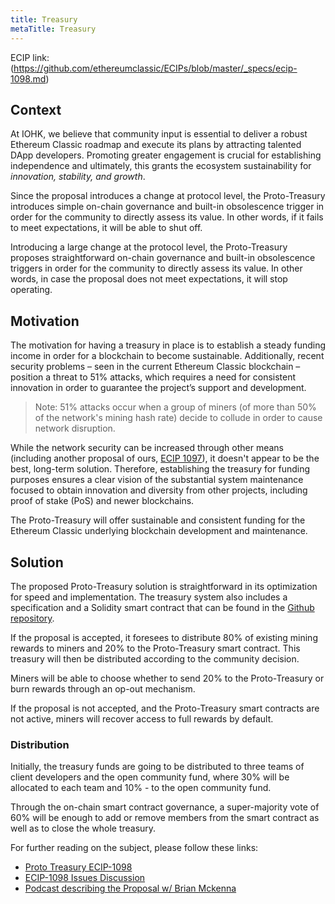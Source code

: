 ```yaml
---
title: Treasury
metaTitle: Treasury
---
```



ECIP link: (https://github.com/ethereumclassic/ECIPs/blob/master/_specs/ecip-1098.md)

## Context

At IOHK, we believe that community input is essential to deliver a robust Ethereum Classic roadmap and execute its plans by attracting talented DApp developers. Promoting greater engagement is crucial for establishing independence and ultimately, this grants the ecosystem sustainability for *innovation, stability, and growth*.

Since the proposal introduces a change at protocol level, the Proto-Treasury introduces simple on-chain governance and built-in obsolescence trigger in order for the community to directly assess its value.
In other words, if it fails to meet expectations, it will be able to shut off.

Introducing a large change at the protocol level, the Proto-Treasury proposes straightforward on-chain governance and built-in obsolescence triggers in order for the community to directly assess its value.
In other words, in case the proposal does not meet expectations, it will stop operating. 

## Motivation

The motivation for having a treasury in place is to establish a steady funding income in order for a blockchain to become sustainable. Additionally, recent security problems – seen in the current Ethereum Classic blockchain – position a threat to 51% attacks, which requires a need for consistent innovation in order to guarantee the project’s support and development. 

> Note: 51% attacks occur when a group of miners (of more than 50% of the network's mining hash rate) decide to collude in order to cause network disruption.

While the network security can be increased through other means (including another proposal of ours, [ECIP 1097](https://ecips.ethereumclassic.org/ECIPs/ecip-1097)), it doesn't appear to be the best, long-term solution.
Therefore, establishing the treasury for funding purposes ensures a clear vision of the substantial system maintenance focused to obtain innovation and diversity from other projects, including proof of stake (PoS) and newer blockchains.

The Proto-Treasury will offer sustainable and consistent funding for the Ethereum Classic underlying blockchain development and maintenance.

## Solution

The proposed Proto-Treasury solution is straightforward in its optimization for speed and implementation. The treasury system also includes a specification and a Solidity smart contract that can be found in the [Github repository](https://github.com/input-output-hk/etc_treasury_system).

If the proposal is accepted, it foresees to distribute 80% of existing mining rewards to miners and 20% to the Proto-Treasury smart contract. This treasury will then be distributed according to the community decision.

Miners will be able to choose whether to send 20% to the Proto-Treasury or burn rewards through an op-out mechanism.

If the proposal is not accepted, and the Proto-Treasury smart contracts are not active, miners will recover access to full rewards by default.

### Distribution

Initially, the treasury funds are going to be distributed to three teams of client developers and the open community fund, where 30% will be allocated to each team and 10% - to the open community fund.

Through the on-chain smart contract governance, a super-majority vote of 60% will be enough to add or remove members from the smart contract as well as to close the whole treasury.

For further reading on the subject, please follow these links:

* [Proto Treasury ECIP-1098](https://ecips.ethereumclassic.org/ECIPs/ecip-1098)
* [ECIP-1098 Issues Discussion](https://github.com/ethereumclassic/ECIPs/issues/350)
* [Podcast describing the Proposal w/ Brian Mckenna](https://www.youtube.com/watch?v=55Quk7MDvXA)
